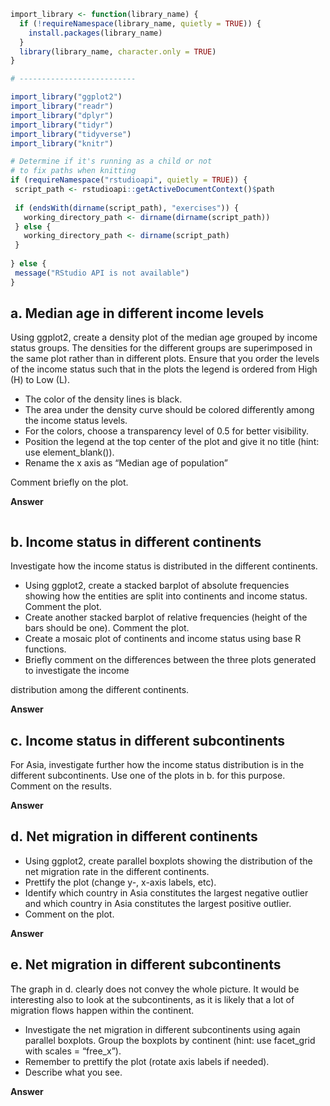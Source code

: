 ```{r import_exercise1, message=FALSE, warning=FALSE, include=FALSE, echo=FALSE}

import_library <- function(library_name) {
  if (!requireNamespace(library_name, quietly = TRUE)) {
    install.packages(library_name)
  }
  library(library_name, character.only = TRUE)
}

# --------------------------

import_library("ggplot2")
import_library("readr")
import_library("dplyr")
import_library("tidyr")
import_library("tidyverse")
import_library("knitr")

```

```{r path_determination_exercise1, include=FALSE}

# Determine if it's running as a child or not
# to fix paths when knitting
if (requireNamespace("rstudioapi", quietly = TRUE)) {
 script_path <- rstudioapi::getActiveDocumentContext()$path
 
 if (endsWith(dirname(script_path), "exercises")) {
   working_directory_path <- dirname(dirname(script_path))
 } else {
   working_directory_path <- dirname(script_path)
 }
 
} else {
 message("RStudio API is not available")
}

```

## a. Median age in different income levels

Using ggplot2, create a density plot of the median age grouped by income status
groups. The densities for the different groups are superimposed in the same plot
rather than in different plots. Ensure that you order the levels of the income
status such that in the plots the legend is ordered from High (H) to Low (L).

 - The color of the density lines is black.
 - The area under the density curve should be colored differently among 
   the income status levels.
 - For the colors, choose a transparency level of 0.5 for better visibility.
 - Position the legend at the top center of the plot and give it no title 
   (hint: use element_blank()).
 - Rename the x axis as “Median age of population”

Comment briefly on the plot.

**Answer**

```{r a1, dev=c('png')}

```

## b. Income status in different continents

Investigate how the income status is distributed in the different continents.
 
 - Using ggplot2, create a stacked barplot of absolute frequencies showing how 
   the entities are split into continents and income status. Comment the plot.
 - Create another stacked barplot of relative frequencies 
   (height of the bars should be one). Comment the plot.
 - Create a mosaic plot of continents and income status using base R functions.
 - Briefly comment on the differences between the three plots generated 
   to investigate the income

distribution among the different continents.

**Answer**

## c. Income status in different subcontinents

For Asia, investigate further how the income status distribution is in the 
different subcontinents. Use one of the plots in b. for this purpose. 
Comment on the results.

**Answer**

## d. Net migration in different continents

 - Using ggplot2, create parallel boxplots showing the distribution of the net 
   migration rate in the different continents.
 - Prettify the plot (change y-, x-axis labels, etc).
 - Identify which country in Asia constitutes the largest negative outlier 
   and which country in Asia constitutes the largest positive outlier.
 - Comment on the plot.

**Answer**

## e. Net migration in different subcontinents

The graph in d. clearly does not convey the whole picture. 
It would be interesting also to look at the subcontinents, as it is likely that 
a lot of migration flows happen within the continent.

 - Investigate the net migration in different subcontinents 
  using again parallel boxplots. 
  Group the boxplots by continent (hint: use facet_grid with scales = "free_x").
 - Remember to prettify the plot (rotate axis labels if needed).
 - Describe what you see.

**Answer**

